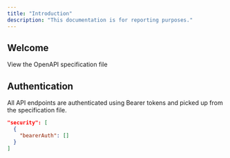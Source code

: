 ```yaml
---
title: "Introduction"
description: "This documentation is for reporting purposes."
---
```


## Welcome

<Card title="Choovie's Booking Endpoints" icon="file" iconType="duotone" color="#0400ff" href="https://buildoralabs.mintlify.app/api-reference/endpoint">
  View the OpenAPI specification file
</Card>

## Authentication

All API endpoints are authenticated using Bearer tokens and picked up from the specification file.

```json
"security": [
  {
    "bearerAuth": []
  }
]
```